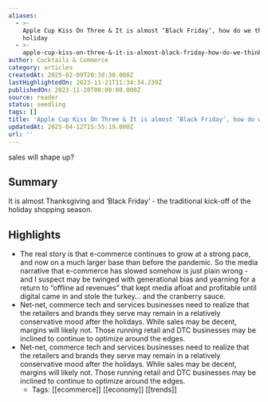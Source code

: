 ```yaml
---
aliases:
  - >-
    Apple Cup Kiss On Three & It is almost ‘Black Friday’, how do we think
    holiday
  - >-
    apple-cup-kiss-on-three-&-it-is-almost-black-friday-how-do-we-think-holiday♪◙-sales-will-shape-up
author: Cocktails & Commerce
category: articles
createdAt: 2025-02-09T20:38:30.000Z
lastHighlightedOn: 2023-11-21T11:34:34.239Z
publishedOn: 2023-11-20T00:00:00.000Z
source: reader
status: seedling
tags: []
title: 'Apple Cup Kiss On Three & It is almost ‘Black Friday’, how do we think holiday'
updatedAt: 2025-04-12T15:55:19.000Z
url: ''
---
```

sales will shape up?

## Summary

It is almost Thanksgiving and ‘Black Friday’ - the traditional kick-off of the holiday shopping season.

## Highlights

- The real story is that e-commerce continues to grow at a strong pace, and now on a much larger base than before the pandemic. So the media narrative that e-commerce has slowed somehow is just plain wrong - and I suspect may be twinged with generational bias and yearning for a return to “offline ad revenues” that kept media afloat and profitable until digital came in and stole the turkey… and the cranberry sauce.
- Net-net, commerce tech and services businesses need to realize that the retailers and brands they serve may remain in a relatively conservative mood after the holidays. While sales may be decent, margins will likely not. Those running retail and DTC businesses may be inclined to continue to optimize around the edges.
- Net-net, commerce tech and services businesses need to realize that the retailers and brands they serve may remain in a relatively conservative mood after the holidays. While sales may be decent, margins will likely not. Those running retail and DTC businesses may be inclined to continue to optimize around the edges.
    - Tags: [[ecommerce]] [[economy]] [[trends]]

